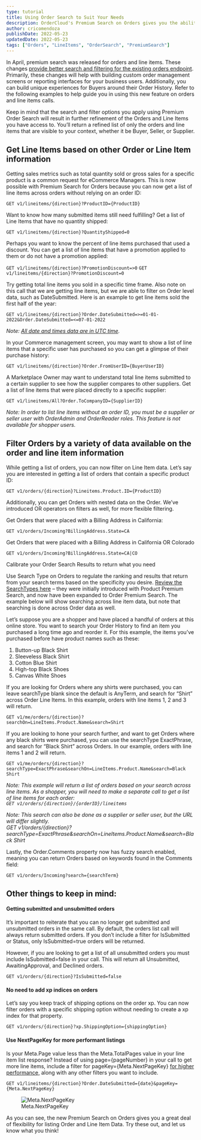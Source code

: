 ```yaml
---
type: tutorial
title: Using Order Search to Suit Your Needs
description: OrderCloud's Premium Search on Orders gives you the ability to get a list of orders and line items with more flexibility.
author: cricomendoza
publishDate: 2022-05-23
updatedDate: 2022-05-23
tags: ["Orders", "LineItems", "OrderSearch", "PremiumSearch"]
---
```


In April, premium search was released for orders and line items. These changes [provide better search and filtering for the existing orders endpoint](https://ordercloud.io/knowledge-base/order-search). Primarily, these changes will help with building custom order management screens or reporting interfaces for your business users. Additionally, you can build unique experiences for Buyers around their Order History. Refer to the following examples to help guide you in using this new feature on orders and line items calls.

Keep in mind that the search and filter options you apply using Premium Order Search will result in further refinement of the Orders and Line Items you have access to. You’ll return a refined list of only the orders and line items that are visible to your context, whether it be Buyer, Seller, or Supplier.

## Get Line Items based on other Order or Line Item information

Getting sales metrics such as total quantity sold or gross sales for a specific product is a common request for eCommerce Managers. This is now possible with Premium Search for Orders because you can now get a list of line items across orders without relying on an order ID:

`GET v1/lineitems/{direction}?ProductID={ProductID}`

Want to know how many submitted items still need fulfilling? Get a list of Line Items that have no quantity shipped:

`GET v1/lineitems/{direction}?QuantityShipped=0`

Perhaps you want to know the percent of line items purchased that used a discount. You can get a list of line items that have a promotion applied to them or do not have a promotion applied:

`GET v1/lineitems/{direction}?PromotionDiscount=>0`
`GET v1/lineitems/{direction}?PromotionDiscount=0`

Try getting total line items you sold in a specific time frame. Also note on this call that we are getting line items, but we are able to filter on Order level data, such as DateSubmitted. Here is an example to get line items sold the first half of the year:  

`GET v1/lineitems/{direction}?Order.DateSubmitted=>=01-01-2022&Order.DateSubmitted=<=07-01-2022`  

*Note: [All date and times data are in UTC time](https://ordercloud.io/learn/ordercloud-basics/conventions#date-format).*

In your Commerce management screen, you may want to show a list of line items that a specific user has purchased so you can get a glimpse of their purchase history:

`GET v1/lineitems/{direction}?Order.FromUserID={BuyerUserID}`

A Marketplace Owner may want to understand total line items submitted to a certain supplier to see how the supplier compares to other suppliers. Get a list of line items that were placed directly to a specific supplier:

`GET v1/lineitems/All?Order.ToCompanyID={SupplierID}`

*Note: In order to list line items without an order ID, you must be a supplier or seller user with OrderAdmin and OrderReader roles. This feature is not available for shopper users.*

## Filter Orders by a variety of data available on the order and line item information

While getting a list of orders, you can now filter on Line Item data. Let’s say you are interested in getting a list of orders that contain a specific product ID:  

`GET v1/orders/{direction}?Lineitems.Product.ID={ProductID}`

Additionally, you can get Orders with nested data on the Order. We’ve introduced OR operators on filters as well, for more flexible filtering.

Get Orders that were placed with a Billing Address in California:

`GET v1/orders/Incoming?BillingAddress.State=CA`

Get Orders that were placed with a Billing Address in California OR Colorado

`GET v1/orders/Incoming?BillingAddress.State=CA|CO`

Calibrate your Order Search Results to return what you need

Use Search Type on Orders to regulate the ranking and results that return from your search terms based on the specificity you desire. [Review the SearchTypes here](https://ordercloud.io/knowledge-base/new-for-premium-search#new-searchtype-parameter) – they were initially introduced with Product Premium Search, and now have been expanded to Order Premium Search. The example below will show searching across line item data, but note that searching is done across Order data as well.

Let’s suppose you are a shopper and have placed a handful of orders at this online store. You want to search your Order History to find an item you purchased a long time ago and reorder it. For this example, the items you’ve purchased before have product names such as these:

1.  Button-up Black Shirt
2.  Sleeveless Black Shirt
3.  Cotton Blue Shirt
4.  High-top Black Shoes
5.  Canvas White Shoes

If you are looking for Orders where any shirts were purchased, you can leave searchType blank since the default is AnyTerm, and search for “Shirt” across Order Line Items. In this example, orders with line items 1, 2 and 3 will return.

`GET v1/me/orders/{direction}?searchOn=LineItems.Product.Name&search=Shirt`

If you are looking to hone your search further, and want to get Orders where any black shirts were purchased, you can use the searchType  ExactPhrase, and search for “Black Shirt” across Orders. In our example, orders with line items 1 and 2 will return.

`GET v1/me/orders/{direction}?searchType=ExactPhrase&searchOn=LineItems.Product.Name&search=Black Shirt`

*Note: This example will return a list of orders based on your search across line items. As a shopper, you will need to make a separate call to get a list of line items for each order:  
`GET v1/orders/{direction}/{orderID}/lineitems`*

*Note: This search can also be done as a supplier or seller user, but the URL will differ slightly.  
GET v1/orders/{direction}?searchType=ExactPhrase&searchOn=LineItems.Product.Name&search=Black Shirt*

Lastly, the Order.Comments property now has fuzzy search enabled, meaning you can return Orders based on keywords found in the Comments field:

`GET v1/orders/Incoming?search={searchTerm}`

## Other things to keep in mind:

#### Getting submitted and unsubmitted orders
It’s important to reiterate that you can no longer get submitted and unsubmitted orders in the same call. By default, the orders list call will always return submitted orders. If you don’t include a filter for IsSubmitted or Status, only IsSubmitted=true orders will be returned.

However, if you are looking to get a list of all unsubmitted orders you must include IsSubmitted=false in your call. This will return all Unsubmitted, AwaitingApproval, and Declined orders.

`GET v1/orders/{direction}?IsSubmitted=false`

#### No need to add xp indices on orders
Let’s say you keep track of shipping options on the order xp. You can now filter orders with a specific shipping option without needing to create a xp index for that property.

`GET v1/orders/{direction}?xp.ShippingOption={shippingOption}`

#### Use NextPageKey for more performant listings
Is your Meta.Page value less than the Meta.TotalPages value in your line item list response? Instead of using page={pageNumber} in your call to get more line items, include a filter for pageKey={Meta.NextPageKey} [for higher performance,](https://ordercloud.io/knowledge-base/order-search#whats-the-deal-with-metanextpagekey) along with any other filters you want to include.

`GET v1/lineitems/{direction}?Order.DateSubmitted={date}&pageKey={Meta.NextPageKey}`

<figure class="blog-figure">
<img src="/images/knowledge-base/inline/using-order-search-to-suit-your-needs/using-order-search-to-suit-your-needs-1.png" alt="Meta.NextPageKey"/>
<figcaption>Meta.NextPageKey</figcaption>
</figure>

As you can see, the new Premium Search on Orders gives you a great deal of flexibility for listing Order and Line Item Data. Try these out, and let us know what you think!